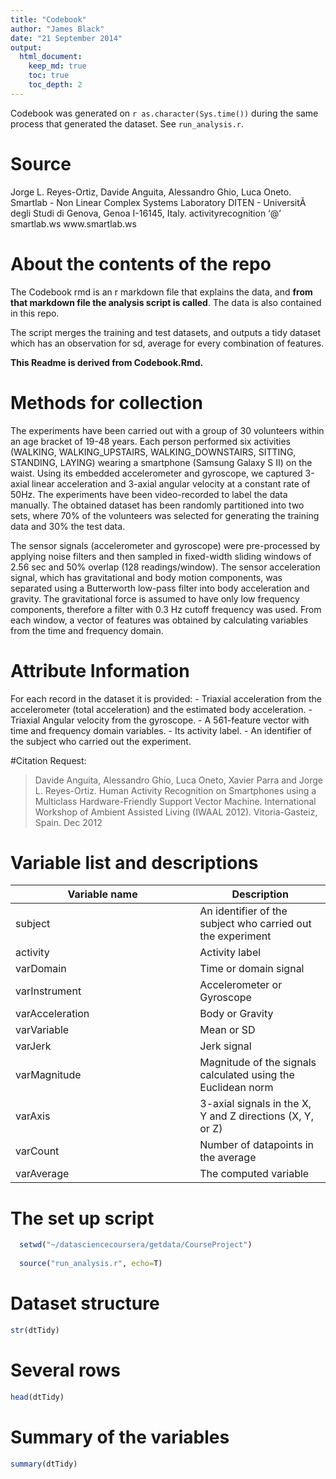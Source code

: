 ```yaml
---
title: "Codebook"
author: "James Black"
date: "21 September 2014"
output:
  html_document:
    keep_md: true
    toc: true
    toc_depth: 2
---
```


Codebook was generated on `r as.character(Sys.time())` during the same process that generated the dataset. See `run_analysis.r`.

# Source

Jorge L. Reyes-Ortiz, Davide Anguita, Alessandro Ghio, Luca Oneto. 
Smartlab - Non Linear Complex Systems Laboratory 
DITEN - UniversitÃ  degli Studi di Genova, Genoa I-16145, Italy. 
activityrecognition '@' smartlab.ws 
www.smartlab.ws 

# About the contents of the repo

The Codebook rmd is an r markdown file that explains the data, and **from that markdown file the analysis script is called**. The data is also contained in this repo. 

The script merges the training and test datasets, and outputs a tidy dataset which has an observation for sd, average for every combination of features.

**This Readme is derived from Codebook.Rmd.**

# Methods for collection

The experiments have been carried out with a group of 30 volunteers within an age bracket of 19-48 years. Each person performed six activities (WALKING, WALKING_UPSTAIRS, WALKING_DOWNSTAIRS, SITTING, STANDING, LAYING) wearing a smartphone (Samsung Galaxy S II) on the waist. Using its embedded accelerometer and gyroscope, we captured 3-axial linear acceleration and 3-axial angular velocity at a constant rate of 50Hz. The experiments have been video-recorded to label the data manually. The obtained dataset has been randomly partitioned into two sets, where 70% of the volunteers was selected for generating the training data and 30% the test data. 

The sensor signals (accelerometer and gyroscope) were pre-processed by applying noise filters and then sampled in fixed-width sliding windows of 2.56 sec and 50% overlap (128 readings/window). The sensor acceleration signal, which has gravitational and body motion components, was separated using a Butterworth low-pass filter into body acceleration and gravity. The gravitational force is assumed to have only low frequency components, therefore a filter with 0.3 Hz cutoff frequency was used. From each window, a vector of features was obtained by calculating variables from the time and frequency domain. 

# Attribute Information

For each record in the dataset it is provided: 
- Triaxial acceleration from the accelerometer (total acceleration) and the estimated body acceleration. 
- Triaxial Angular velocity from the gyroscope. 
- A 561-feature vector with time and frequency domain variables. 
- Its activity label. 
- An identifier of the subject who carried out the experiment.

#Citation Request:

> Davide Anguita, Alessandro Ghio, Luca Oneto, Xavier Parra and Jorge L. Reyes-Ortiz. Human Activity Recognition on Smartphones using a Multiclass Hardware-Friendly Support Vector Machine. International Workshop of Ambient Assisted Living (IWAAL 2012). Vitoria-Gasteiz, Spain. Dec 2012

# Variable list and descriptions

Variable name    | Description
-----------------|------------
subject          | An identifier of the subject who carried out the experiment
activity         | Activity label
varDomain        | Time or domain signal
varInstrument    | Accelerometer or Gyroscope
varAcceleration  | Body or Gravity
varVariable      | Mean or SD
varJerk          | Jerk signal
varMagnitude     | Magnitude of the signals calculated using the Euclidean norm
varAxis          | 3-axial signals in the X, Y and Z directions (X, Y, or Z)
varCount         | Number of datapoints in the average
varAverage       | The computed variable

# The set up script

```r
  setwd("~/datasciencecoursera/getdata/CourseProject")
  
  source("run_analysis.r", echo=T)
```

# Dataset structure

```r
str(dtTidy)
```

# Several rows

```r
head(dtTidy)
```

# Summary of the variables

```r
summary(dtTidy)
```


